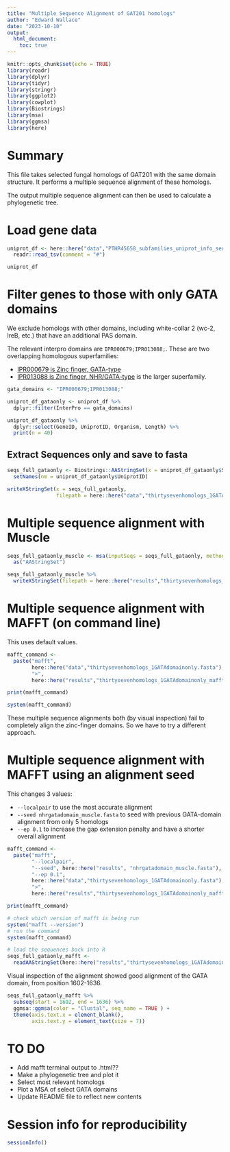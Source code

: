 ```yaml
---
title: "Multiple Sequence Alignment of GAT201 homologs"
author: "Edward Wallace"
date: "2023-10-10"
output: 
  html_document:
    toc: true
---
```


```r
knitr::opts_chunk$set(echo = TRUE)
library(readr)
library(dplyr)
library(tidyr)
library(stringr)
library(ggplot2)
library(cowplot)
library(Biostrings)
library(msa)
library(ggmsa)
library(here)
```

# Summary

This file takes selected fungal homologs of GAT201 with the same domain structure.
It performs a multiple sequence alignment of these homologs.

The output multiple sequence alignment can then be used to calculate a phylogenetic tree.

# Load gene data

```r
uniprot_df <- here::here("data","PTHR45658_subfamilies_uniprot_info_sequences.txt") %>% 
  readr::read_tsv(comment = "#")

uniprot_df
```


# Filter genes to those with only GATA domains

We exclude homologs with other domains, including white-collar 2 (wc-2, lreB, etc.) that have an additional PAS domain.

The relevant interpro domains are `IPR000679;IPR013088;`. These are two overlapping homologous superfamilies:

- [IPR000679 is Zinc finger, GATA-type](https://www.ebi.ac.uk/interpro/entry/InterPro/IPR000679/)
- [IPR013088 is Zinc finger, NHR/GATA-type](https://www.ebi.ac.uk/interpro/entry/InterPro/IPR013088/) is the larger superfamily.

```r
gata_domains <- "IPR000679;IPR013088;"

uniprot_df_gataonly <- uniprot_df %>%
  dplyr::filter(InterPro == gata_domains)

uniprot_df_gataonly %>% 
  dplyr::select(GeneID, UniprotID, Organism, Length) %>%
  print(n = 40)
```

## Extract Sequences only and save to fasta

```r
seqs_full_gataonly <- Biostrings::AAStringSet(x = uniprot_df_gataonly$Sequence) %>%
  setNames(nm = uniprot_df_gataonly$UniprotID)

writeXStringSet(x = seqs_full_gataonly, 
                filepath = here::here("data","thirtysevenhomologs_1GATAdomainonly.fasta"))
```


# Multiple sequence alignment with Muscle

```r
seqs_full_gataonly_muscle <- msa(inputSeqs = seqs_full_gataonly, method = "Muscle") %>% 
  as("AAStringSet")

seqs_full_gataonly_muscle %>% 
  writeXStringSet(filepath = here::here("results","thirtysevenhomologs_1GATAdomainonly_muscle.fasta"))
```

# Multiple sequence alignment with MAFFT (on command line)

This uses default values.

```r
mafft_command <- 
  paste("mafft", 
        here::here("data","thirtysevenhomologs_1GATAdomainonly.fasta"),
        ">",
        here::here("results","thirtysevenhomologs_1GATAdomainonly_mafftdefault.fasta"))

print(mafft_command)

system(mafft_command)

```

These multiple sequence alignments both (by visual inspection) fail to completely align the zinc-finger domains. So we have to try a different approach.


# Multiple sequence alignment with MAFFT using an alignment seed

This changes 3 values:

- `--localpair` to use the most accurate alignment
- `--seed nhrgatadomain_muscle.fasta` to seed with previous GATA-domain alignment from only 5 homologs
- `--ep 0.1` to increase the gap extension penalty and have a shorter overall alignment

```r
mafft_command <- 
  paste("mafft", 
        "--localpair",
        "--seed", here::here("results", "nhrgatadomain_muscle.fasta"),
        "--ep 0.1",
        here::here("data","thirtysevenhomologs_1GATAdomainonly.fasta"),
        ">",
        here::here("results","thirtysevenhomologs_1GATAdomainonly_mafftseeded.fasta"))

print(mafft_command)

# check which version of mafft is being run
system("mafft --version")
# run the command
system(mafft_command)

# load the sequences back into R
seqs_full_gataonly_mafft <-
  readAAStringSet(here::here("results","thirtysevenhomologs_1GATAdomainonly_mafftseeded.fasta"))
```

Visual inspection of the alignment showed good alignment of the GATA domain, from position 1602-1636.

```r
seqs_full_gataonly_mafft %>%
  subseq(start = 1602, end = 1636) %>%
  ggmsa::ggmsa(color = "Clustal", seq_name = TRUE ) + 
  theme(axis.text.x = element_blank(),
        axis.text.y = element_text(size = 7))
```



# TO DO

- Add mafft terminal output to .html??
- Make a phylogenetic tree and plot it
- Select most relevant homologs
- Plot a MSA of select GATA domains
- Update README file to reflect new contents


# Session info for reproducibility

```r
sessionInfo()
```
